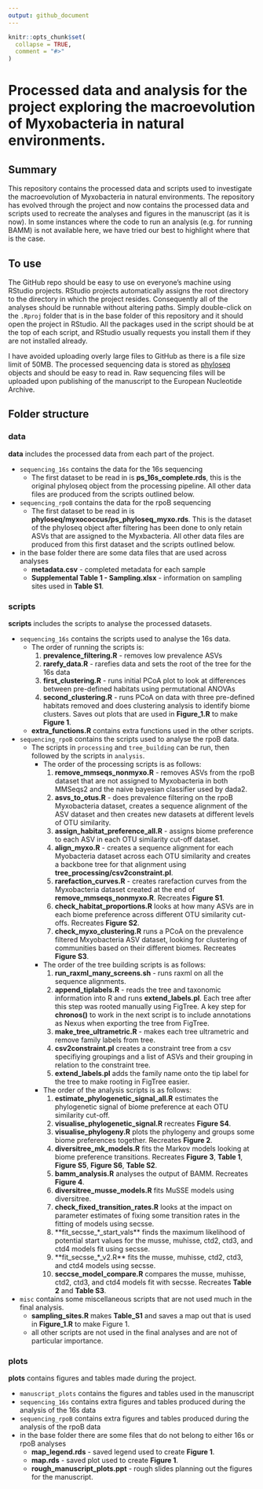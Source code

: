 ```yaml
---
output: github_document
---
```


<!-- README.md is generated from README.Rmd. Please edit that file -->

```r
knitr::opts_chunk$set(
  collapse = TRUE,
  comment = "#>"
)
```

# Processed data and analysis for the project exploring the macroevolution of Myxobacteria in natural environments.

## Summary

This repository contains the processed data and scripts used to investigate the macroevolution of Myxobacteria in natural environments. The repository has evolved through the project and now contains the processed data and scripts used to recreate the analyses and figures in the manuscript (as it is now). In some instances where the code to run an analysis (e.g. for running BAMM) is not available here, we have tried our best to highlight where that is the case. 

## To use

The GitHub repo should be easy to use on everyone's machine using RStudio projects. RStudio projects automatically assigns the root directory to the directory in which the project resides. Consequently all of the analyses should be runnable without altering paths. Simply double-click on the `.Rproj` folder that is in the base folder of this repository and it should open the project in RStudio. All the packages used in the script should be at the top of each script, and RStudio usually requests you install them if they are not installed already.

I have avoided uploading overly large files to GitHub as there is a file size limit of 50MB. The processed sequencing data is stored as [phyloseq](https://joey711.github.io/phyloseq/) objects and should be easy to read in. Raw sequencing files will be uploaded upon publishing of the manuscript to the European Nucleotide Archive.

## Folder structure

### data

**data** includes the processed data from each part of the project. 

- `sequencing_16s` contains the data for the 16s sequencing
    - The first dataset to be read in is **ps_16s_complete.rds**, this is the original phyloseq object from the processing pipeline. All other data files are produced from the scripts outlined below.
- `sequencing_rpoB` contains the data for the rpoB sequencing
    - The first dataset to be read in is **phyloseq/myxococcus/ps_phyloseq_myxo.rds**. This is the dataset of the phyloseq object after filtering has been done to only retain ASVs that are assigned to the Myxbacteria. All other data files are produced from this first dataset and the scripts outlined below.
- in the base folder there are some data files that are used across analyses
    - **metadata.csv** - completed metadata for each sample
    - **Supplemental Table 1 - Sampling.xlsx** - information on sampling sites used in **Table S1**.

### scripts

**scripts** includes the scripts to analyse the processed datasets.

- `sequencing_16s` contains the scripts used to analyse the 16s data.
    - The order of running the scripts is:
        1. **prevalence_filtering.R** - removes low prevalence ASVs
        2. **rarefy_data.R** - rarefies data and sets the root of the tree for the 16s data
        3. **first_clustering.R** - runs initial PCoA plot to look at differences between pre-defined habitats using permutational ANOVAs 
        4. **second_clustering.R** - runs PCoA on data with three pre-defined habitats removed and does clustering analysis to identify biome clusters. Saves out plots that are used in **Figure_1.R** to make **Figure 1**.
    - **extra_functions.R** contains extra functions used in the other scripts.
- `sequencing_rpoB` contains the scripts used to analyse the rpoB data.
    - The scripts in `processing` and `tree_building` can be run, then followed by the scripts in `analysis`.
        - The order of the processing scripts is as follows:
            1. **remove_mmseqs_nonmyxo.R** - removes ASVs from the rpoB dataset that are not assigned to Myxobacteria in both MMSeqs2 and the naive bayesian classifier used by dada2.
            2. **asvs_to_otus.R** - does prevalence filtering on the rpoB Myxobacteria dataset, creates a sequence alignment of the ASV dataset and then creates new datasets at different levels of OTU similarity.
            3. **assign_habitat_preference_all.R** - assigns biome preference to each ASV in each OTU similarity cut-off dataset.
            4. **align_myxo.R** - creates a sequence alignment for each Myobacteria dataset across each OTU similarity and creates a backbone tree for that alignment using **tree_processing/csv2constraint.pl**.
            5. **rarefaction_curves.R** - creates rarefaction curves from the Myxobacteria dataset created at the end of **remove_mmseqs_nonmyxo.R**. Recreates **Figure S1**.
            6. **check_habitat_proportions.R** looks at how many ASVs are in each biome preference across different OTU similarity cut-offs. Recreates **Figure S2**.
            7. **check_myxo_clustering.R** runs a PCoA on the prevalence filtered Mxyobacteria ASV dataset, looking for clustering of communities based on their different biomes. Recreates **Figure S3**.
        - The order of the tree building scripts is as follows:
            1. **run_raxml_many_screens.sh** - runs raxml on all the sequence alignments.
            2. **append_tiplabels.R** - reads the tree and taxonomic information into R and runs **extend_labels.pl**. Each tree after this step was rooted manually using FigTree. A key step for **chronos()** to work in the next script is to include annotations as Nexus when exporting the tree from FigTree.
            3. **make_tree_ultrametric.R** - makes each tree ultrametric and remove family labels from tree.
            4. **csv2constraint.pl** creates a constraint tree from a csv specifiying groupings and a list of ASVs and their grouping in relation to the constraint tree.
            5. **extend_labels.pl** adds the family name onto the tip label for the tree to make rooting in FigTree easier.
        - The order of the analysis scripts is as follows:
            1. **estimate_phylogenetic_signal_all.R** estimates the phylogenetic signal of biome preference at each OTU similarity cut-off.
            2. **visualise_phylogenetic_signal.R** recreates **Figure S4**.
            3. **visualise_phylogeny.R** plots the phylogeny and groups some biome preferences together. Recreates **Figure 2**.
            4. **diversitree_mk_models.R** fits the Markov models looking at biome preference transitions. Recreates **Figure 3**, **Table 1**, **Figure S5**, **Figure S6**, **Table S2**.
            5. **bamm_analysis.R** analyses the output of BAMM. Recreates **Figure 4**.
            6. **diversitree_musse_models.R** fits MuSSE models using diversitree.
            7. **check_fixed_transition_rates.R** looks at the impact on parameter estimates of fixing some transition rates in the fitting of models using secsse.
            6. **fit_secsse_*_start_vals** finds the maximum likelihood of potential start values for the musse, muhisse, ctd2, ctd3, and ctd4 models fit using secsse.
            7. **fit_secsse_*_v2.R** fits the musse, muhisse, ctd2, ctd3, and ctd4 models using secsse.
            8. **seccse_model_compare.R** compares the musse, muhisse, ctd2, ctd3, and ctd4 models fit with secsse. Recreates **Table 2** and **Table S3**.
- `misc` contains some miscellaneous scripts that are not used much in the final analysis.
    - **sampling_sites.R** makes **Table_S1** and saves a map out that is used in **Figure_1.R** to make Figure 1.
    - all other scripts are not used in the final analyses and are not of particular importance.

### plots

**plots** contains figures and tables made during the project.

- `manuscript_plots` contains the figures and tables used in the manuscript
- `sequencing_16s` contains extra figures and tables produced during the analysis of the 16s data
- `sequencing_rpoB` contains extra figures and tables produced during the analysis of the rpoB data
- in the base folder there are some files that do not belong to either 16s or rpoB analyses
    - **map_legend.rds** - saved legend used to create **Figure 1**.
    - **map.rds** - saved plot used to create **Figure 1**.
    - **rough_manuscript_plots.ppt** - rough slides planning out the figures for the manuscript.